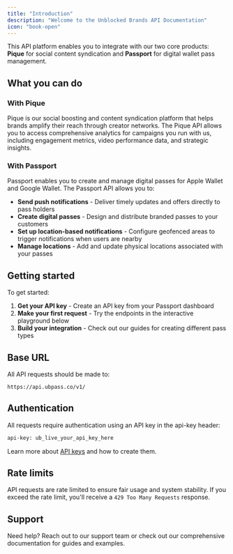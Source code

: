 ```yaml
---
title: "Introduction"
description: "Welcome to the Unblocked Brands API Documentation"
icon: "book-open"
---
```


This API platform enables you to integrate with our two core products: **Pique** for social content syndication and **Passport** for digital wallet pass management.

## What you can do

### With Pique

Pique is our social boosting and content syndication platform that helps brands amplify their reach through creator networks. The Pique API allows you to access comprehensive analytics for campaigns you run with us, including engagement metrics, video performance data, and strategic insights.

### With Passport

Passport enables you to create and manage digital passes for Apple Wallet and Google Wallet. The Passport API allows you to:

- **Send push notifications** - Deliver timely updates and offers directly to pass holders
- **Create digital passes** - Design and distribute branded passes to your customers
- **Set up location-based notifications** - Configure geofenced areas to trigger notifications when users are nearby
- **Manage locations** - Add and update physical locations associated with your passes

## Getting started

To get started:

1. **Get your API key** - Create an API key from your Passport dashboard
2. **Make your first request** - Try the endpoints in the interactive playground below
3. **Build your integration** - Check out our guides for creating different pass types

## Base URL

All API requests should be made to:

```
https://api.ubpass.co/v1/
```

## Authentication

All requests require authentication using an API key in the api-key header:

```bash
api-key: ub_live_your_api_key_here
```

Learn more about [API keys](/api-reference/api-keys) and how to create them.

## Rate limits

API requests are rate limited to ensure fair usage and system stability. If you exceed the rate limit, you'll receive a `429 Too Many Requests` response.

## Support

Need help? Reach out to our support team or check out our comprehensive documentation for guides and examples.
